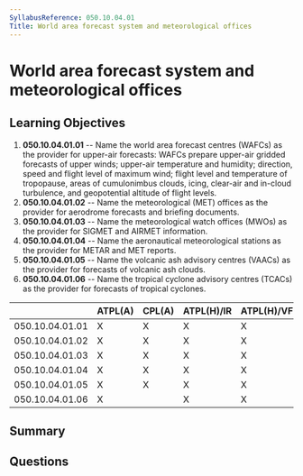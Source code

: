 ```yaml
---
SyllabusReference: 050.10.04.01
Title: World area forecast system and meteorological offices
---
```


# World area forecast system and meteorological offices

## Learning Objectives

1. **050.10.04.01.01** -- Name the world area forecast centres (WAFCs) as the
   provider for upper-air forecasts: WAFCs prepare upper-air gridded forecasts
   of upper winds; upper-air temperature and humidity; direction, speed and
   flight level of maximum wind; flight level and temperature of tropopause,
   areas of cumulonimbus clouds, icing, clear-air and in-cloud turbulence, and
   geopotential altitude of flight levels.
2. **050.10.04.01.02** -- Name the meteorological (MET) offices as the provider
   for aerodrome forecasts and briefing documents.
3. **050.10.04.01.03** -- Name the meteorological watch offices (MWOs) as the
   provider for SIGMET and AIRMET information.
4. **050.10.04.01.04** -- Name the aeronautical meteorological stations as the
   provider for METAR and MET reports.
5. **050.10.04.01.05** -- Name the volcanic ash advisory centres (VAACs) as the
   provider for forecasts of volcanic ash clouds.
6. **050.10.04.01.06** -- Name the tropical cyclone advisory centres (TCACs) as
   the provider for forecasts of tropical cyclones.

|                 | ATPL(A) | CPL(A) | ATPL(H)/IR | ATPL(H)/VFR | CPL(H) | IR  | CBIR(A) |
| --------------- | ------- | ------ | ---------- | ----------- | ------ | --- | ------- |
| 050.10.04.01.01 | X       | X      | X          | X           | X      | X   | X       |
| 050.10.04.01.02 | X       | X      | X          | X           | X      | X   | X       |
| 050.10.04.01.03 | X       | X      | X          | X           | X      | X   |         |
| 050.10.04.01.04 | X       | X      | X          | X           | X      | X   |         |
| 050.10.04.01.05 | X       | X      | X          | X           | X      | X   |         |
| 050.10.04.01.06 | X       |        | X          | X           |        |     |         |

## Summary

## Questions
